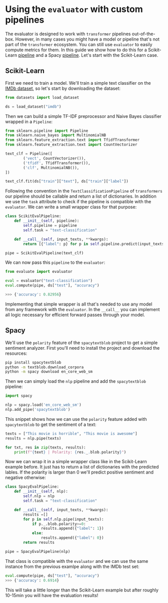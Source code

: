 # Using the `evaluator` with custom pipelines

The evaluator is designed to work with `transformer` pipelines out-of-the-box. However, in many cases you might have a model or pipeline that's not part of the `transformer` ecosystem. You can still use `evaluator` to easily compute metrics for them. In this guide we show how to do this for a Scikit-Learn [pipeline](https://scikit-learn.org/stable/modules/generated/sklearn.pipeline.Pipeline.html#sklearn.pipeline.Pipeline) and a Spacy [pipeline](https://spacy.io). Let's start with the Scikit-Learn case.

## Scikit-Learn

First we need to train a model. We'll train a simple text classifier on the [IMDb dataset](https://huggingface.co/datasets/imdb), so let's start by downloading the dataset:

```py
from datasets import load_dataset

ds = load_dataset("imdb")
```

Then we can build a simple TF-IDF preprocessor and Naive Bayes classifier wrapped in a `Pipeline`:

```py
from sklearn.pipeline import Pipeline
from sklearn.naive_bayes import MultinomialNB
from sklearn.feature_extraction.text import TfidfTransformer
from sklearn.feature_extraction.text import CountVectorizer

text_clf = Pipeline([
        ('vect', CountVectorizer()),
        ('tfidf', TfidfTransformer()),
        ('clf', MultinomialNB()),
])

text_clf.fit(ds["train"]["text"], ds["train"]["label"])
```

Following the convention in the `TextClassificationPipeline` of `transformers` our pipeline should be callable and return a list of dictionaries. In addition we use the `task` attribute to check if the pipeline is compatible with the `evaluator`. We can write a small wrapper class for that purpose:

```py
class ScikitEvalPipeline:
    def __init__(self, pipeline):
        self.pipeline = pipeline
        self.task = "text-classification"

    def __call__(self, input_texts, **kwargs):
        return [{"label": p} for p in self.pipeline.predict(input_texts)]

pipe = ScikitEvalPipeline(text_clf)
```

We can now pass this `pipeline` to the `evaluator`:

```py
from evaluate import evaluator

eval = evaluator("text-classification")
eval.compute(pipe, ds["test"], "accuracy")

>>> {'accuracy': 0.82956}
```

Implementing that simple wrapper is all that's needed to use any model from any framework with the `evaluator`. In the `__call__` you can implement all logic necessary for efficient forward passes through your model.

## Spacy

We'll use the `polarity` feature of the `spacytextblob` project to get a simple sentiment analyzer. First you'll need to install the project and download the resources:

```bash
pip install spacytextblob
python -m textblob.download_corpora
python -m spacy download en_core_web_sm
```

Then we can simply load the `nlp` pipeline and add the `spacytextblob` pipeline:
```py
import spacy

nlp = spacy.load('en_core_web_sm')
nlp.add_pipe('spacytextblob')
```

This snippet shows how we can use the `polarity` feature added with `spacytextblob` to get the sentiment of a text:

```py
texts = ["This movie is horrible", "This movie is awesome"]
results = nlp.pipe(texts)

for txt, res in zip(texts, results):
    print(f"{text} | Polarity: {res._.blob.polarity}")
```

Now we can wrap it in a simple wrapper class like in the Scikit-Learn example before. It just has to return a list of dictionaries with the predicted lables. If the polarity is larger than 0 we'll predict positive sentiment and negative otherwise:

```py
class SpacyEvalPipeline:
    def __init__(self, nlp):
        self.nlp = nlp
        self.task = "text-classification"

    def __call__(self, input_texts, **kwargs):
        results =[]
        for p in self.nlp.pipe(input_texts):
            if p._.blob.polarity>=0:
                results.append({"label": 1})
            else:
                results.append({"label": 0})
        return results

pipe = SpacyEvalPipeline(nlp)
```

That class is compatible with the `evaluator` and we can use the same instance from the previous examlpe along with the IMDb test set:

```py
eval.compute(pipe, ds["test"], "accuracy")
>>> {'accuracy': 0.6914}
```

This will take a little longer than the Scikit-Learn example but after roughly 10-15min you will have the evaluation results!
